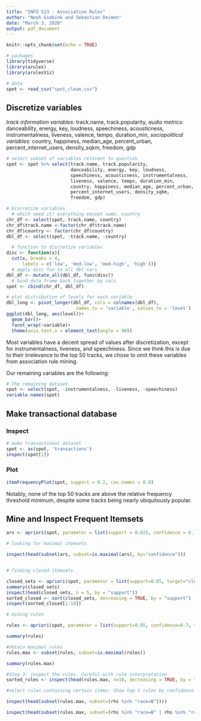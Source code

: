 ```yaml
---
title: "INFO 523 - Association Rules"
author: "Noah Giebink and Sebastian Deimen"
date: "March 3, 2020"
output: pdf_document
---
```


```r
knitr::opts_chunk$set(echo = TRUE)

# packages
library(tidyverse)
library(arules)
library(arulesViz)

# data
spot <- read_csv("spot_clean.csv")

```

## Discretize variables
*track information variables:*
track.name, track.popularity, 
*audio metrics:*
danceability, energy, key, loudness, speechiness, acousticness, instrumentalness, liveness, valence, tempo, duration_min, 
*sociopolitical variables:*
country, happiness, median_age, percent_urban, percent_internet_users, density_sqkm, freedom, gdp

```r
# select subset of variables relevant to question
spot <- spot %>% select(track.name, track.popularity,
                        danceability, energy, key, loudness, 
                        speechiness, acousticness, instrumentalness,
                        liveness, valence, tempo, duration_min,
                        country, happiness, median_age, percent_urban,
                        percent_internet_users, density_sqkm,
                        freedom, gdp)

# Discretize variables
  # which need it? everything except name, country
chr_df <- select(spot, track.name, country)
chr_df$track.name <-factor(chr_df$track.name)
chr_df$country <- factor(chr_df$country)
dbl_df <- select(spot, -track.name, -country)

  # function to discretize variables
disc <- function(x){
  cut(x, breaks = 4, 
      labels = c('low', 'med-low', 'med-high', 'high'))}
  # apply disc fun to all dbl vars
dbl_df <- mutate_all(dbl_df, funs(disc))
  # bind data frame back together by cols
spot <- cbind(chr_df, dbl_df)

# plot distribution of levels for each variable
dbl_long <- pivot_longer(dbl_df, cols = colnames(dbl_df),
                          names_to = 'variable', values_to = 'level')
ggplot(dbl_long, aes(level))+
  geom_bar()+
  facet_wrap(~variable)+
  theme(axis.text.x = element_text(angle = 90))
```

Most variables have a decent spread of values after discretization, except for instrumentalness, liveness, and speechiness. Since we think this is due to their irrelevance to the top 50 tracks, we chose to omit these variables from association rule mining.

Our remaining variables are the following:

```r
# The remaining dataset
spot <- select(spot, -instrumentalness, -liveness, -speechiness)
variable.names(spot)
```


## Make transactional database


### Inspect 
```r
# make transactional dataset
spot <- as(spot, 'transactions')
inspect(spot[1])
```

### Plot
```r
itemFrequencyPlot(spot, support = 0.2, cex.names = 0.8)

```
Notably, none of the top 50 tracks are above the relative frequency threshold minimum, despite some tracks being nearly ubiquitously popular.

## Mine and Inspect Frequent Itemsets
```r
ars <- apriori(spot, parameter = list(support = 0.025, confidence = 0.75))

# looking for maximal itemsets

inspect(head(subset(ars, subset=is.maximal(ars), by="confidence")))


# finding closed itemsets

closed_sets <- apriori(spot, parameter = list(support=0.05, target="closed frequent itemsets"))
summary(closed_sets)
inspect(head(closed_sets, n = 5, by = "support"))
sorted_closed <- sort(closed_sets, decreasing = TRUE, by = "support")
inspect(sorted_closed[1:10])

# mining rules

rules <- apriori(spot, parameter = list(support=0.05, confidence=0.7, target="rules"))

summary(rules)

#obtain maximal rules
rules.max <- subset(rules, subset=is.maximal(rules))

summary(rules.max)

#Step 3: inspect the rules. Careful with rule interpretation
sorted_rules <- inspect(head(rules.max, n=10, decreasing = TRUE, by = "support"))

#select rules containing certain items: Show top 5 rules by confidence with "race=B" on the right side (rhs)

inspect(head(subset(rules.max, subset=(rhs %in% "race=B"))))

inspect(head(subset(rules.max, subset=(rhs %in% "race=B" | rhs %in% "race=H"),  by="lift")))
```






